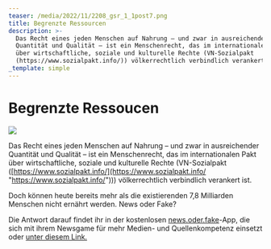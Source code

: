 ```yaml
---
teaser: /media/2022/11/2208_gsr_1_1post7.png
title: Begrenzte Ressourcen
description: >-
  Das Recht eines jeden Menschen auf Nahrung – und zwar in ausreichender
  Quantität und Qualität – ist ein Menschenrecht, das im internationalen Pakt
  über wirtschaftliche, soziale und kulturelle Rechte (VN-Sozialpakt
  (https://www.sozialpakt.info/)) völkerrechtlich verbindlich verankert ist.
_template: simple
---
```


# Begrenzte Ressoucen

![](/media/2022/11/2208_gsr_1_1post7.png)

Das Recht eines jeden Menschen auf Nahrung – und zwar in ausreichender Quantität und Qualität – ist ein Menschenrecht, das im internationalen Pakt über wirtschaftliche, soziale und kulturelle Rechte (VN-Sozialpakt ([https://www.sozialpakt.info/](https://www.sozialpakt.info/ "https://www.sozialpakt.info/"))) völkerrechtlich verbindlich verankert ist.

Doch können heute bereits mehr als die existierenden 7,8 Milliarden Menschen nicht ernährt werden. News oder Fake?

Die Antwort darauf findet ihr in der kostenlosen [news.oder.fake](https://www.facebook.com/newsoderfake)-App, die sich mit ihrem Newsgame für mehr Medien- und Quellenkompetenz einsetzt oder [unter diesem Link.](https://headline.newsoderfake.de/ernaehrung-weltbevoelkerung-VC4Rwb)
